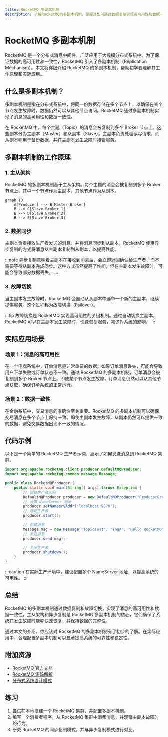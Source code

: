 ```yaml
---
title: RocketMQ 多副本机制
description: 了解RocketMQ的多副本机制，掌握其如何通过数据复制实现高可用性和数据一致性。
---
```


# RocketMQ 多副本机制

RocketMQ 是一个分布式消息中间件，广泛应用于大规模分布式系统中。为了保证数据的高可用性和一致性，RocketMQ 引入了多副本机制（Replication Mechanism）。本文将详细介绍 RocketMQ 的多副本机制，帮助初学者理解其工作原理和实际应用。

## 什么是多副本机制？

多副本机制是指在分布式系统中，将同一份数据存储在多个节点上，以确保在某个节点发生故障时，数据仍然可以从其他节点访问。RocketMQ 通过多副本机制实现了消息的高可用性和数据一致性。

在 RocketMQ 中，每个主题（Topic）的消息会被复制到多个 Broker 节点上。这些副本分为主副本（Master）和从副本（Slave）。主副本负责处理读写请求，而从副本则用于备份数据，并在主副本发生故障时接管服务。

## 多副本机制的工作原理

### 1. 主从架构

RocketMQ 的多副本机制基于主从架构。每个主题的消息会被复制到多个 Broker 节点上，其中一个节点作为主副本，其他节点作为从副本。

```mermaid
graph TD
    A[Producer] --> B[Master Broker]
    B --> C[Slave Broker 1]
    B --> D[Slave Broker 2]
    B --> E[Slave Broker 3]
```

### 2. 数据同步

主副本负责接收生产者发送的消息，并将消息同步到从副本。RocketMQ 使用异步复制的方式将消息从主副本复制到从副本，以提高性能。

:::note
异步复制意味着主副本在接收到消息后，会立即返回确认给生产者，而不需要等待从副本完成同步。这种方式虽然提高了性能，但在主副本发生故障时，可能会导致部分数据丢失。
:::

### 3. 故障切换

当主副本发生故障时，RocketMQ 会自动从从副本中选举一个新的主副本，继续提供服务。这个过程称为故障切换（Failover）。

:::tip
故障切换是 RocketMQ 实现高可用性的关键机制。通过自动切换主副本，RocketMQ 可以在主副本发生故障时，快速恢复服务，减少对系统的影响。
:::

## 实际应用场景

### 场景 1：消息的高可用性

在一个电商系统中，订单消息是非常重要的数据。如果订单消息丢失，可能会导致用户下单失败或订单状态不一致。通过 RocketMQ 的多副本机制，订单消息会被复制到多个 Broker 节点上，即使某个节点发生故障，订单消息仍然可以从其他节点获取，确保订单系统的正常运行。

### 场景 2：数据一致性

在金融系统中，交易消息的准确性至关重要。RocketMQ 的多副本机制可以确保交易消息在多个节点上保持一致。即使主副本发生故障，从副本仍然可以提供一致的数据，避免交易数据出现不一致的情况。

## 代码示例

以下是一个简单的 RocketMQ 生产者示例，展示了如何发送消息到 RocketMQ 集群。

```java
import org.apache.rocketmq.client.producer.DefaultMQProducer;
import org.apache.rocketmq.common.message.Message;

public class RocketMQProducer {
    public static void main(String[] args) throws Exception {
        // 创建生产者实例
        DefaultMQProducer producer = new DefaultMQProducer("ProducerGroupName");
        // 设置 NameServer 地址
        producer.setNamesrvAddr("localhost:9876");
        // 启动生产者
        producer.start();

        // 创建消息
        Message msg = new Message("TopicTest", "TagA", "Hello RocketMQ".getBytes());
        // 发送消息
        producer.send(msg);

        // 关闭生产者
        producer.shutdown();
    }
}
```

:::caution
在实际生产环境中，建议配置多个 NameServer 地址，以提高系统的可用性。
:::

## 总结

RocketMQ 的多副本机制通过数据复制和故障切换，实现了消息的高可用性和数据一致性。主从架构和异步复制是 RocketMQ 多副本机制的核心，它们确保了系统在发生故障时能够快速恢复，并保持数据的完整性。

通过本文的介绍，你应该对 RocketMQ 的多副本机制有了初步的了解。在实际应用中，合理配置多副本机制可以显著提高系统的可靠性和稳定性。

## 附加资源

- [RocketMQ 官方文档](https://rocketmq.apache.org/docs/)
- [RocketMQ 源码解析](https://github.com/apache/rocketmq)
- [分布式系统设计模式](https://en.wikipedia.org/wiki/Distributed_computing)

## 练习

1. 尝试在本地搭建一个 RocketMQ 集群，并配置多副本机制。
2. 编写一个消费者程序，从 RocketMQ 集群中消费消息，并观察主副本故障时的行为。
3. 研究 RocketMQ 的同步复制模式，并与异步复制模式进行对比。
